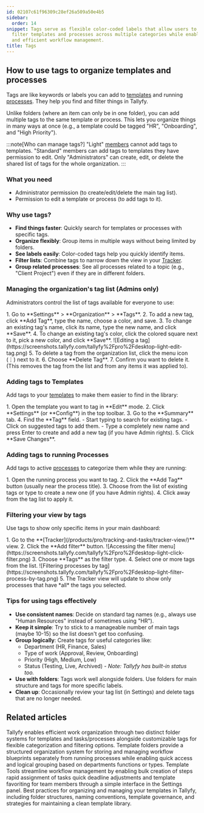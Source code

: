 ```yaml
---
id: 02107c61f96309c28ef26a509a50e4b5
sidebar:
  order: 14
snippet: Tags serve as flexible color-coded labels that allow users to organize and
  filter templates and processes across multiple categories while enabling quick searches
  and efficient workflow management.
title: Tags
---
```



## How to use tags to organize templates and processes

Tags are like keywords or labels you can add to [templates](/products/pro/documenting/templates/) and running [processes](/products/pro/tracking-and-tasks/processes/). They help you find and filter things in Tallyfy.

Unlike folders (where an item can only be in one folder), you can add multiple tags to the same template or process. This lets you organize things in many ways at once (e.g., a template could be tagged "HR", "Onboarding", and "High Priority").

:::note[Who can manage tags?]
"Light" [members](/products/pro/documenting/members/) cannot add tags to templates. "Standard" members can add tags to templates they have permission to edit. Only "Administrators" can create, edit, or delete the shared list of tags for the whole organization.
:::

### What you need
- Administrator permission (to create/edit/delete the main tag list).
- Permission to edit a template or process (to add tags to it).

### Why use tags?

- **Find things faster**: Quickly search for templates or processes with specific tags.
- **Organize flexibly**: Group items in multiple ways without being limited by folders.
- **See labels easily**: Color-coded tags help you quickly identify items.
- **Filter lists**: Combine tags to narrow down the view in your [Tracker](/products/pro/tracking-and-tasks/tracker-view/).
- **Group related processes**: See all processes related to a topic (e.g., "Client Project") even if they are in different folders.

### Managing the organization's tag list (Admins only)

Administrators control the list of tags available for everyone to use:

<Steps>
1. Go to **Settings** > **Organization** > **Tags**.
2. To add a new tag, click **Add Tag**, type the name, choose a color, and save.
3. To change an existing tag's name, click its name, type the new name, and click **Save**.
4. To change an existing tag's color, click the colored square next to it, pick a new color, and click **Save**.
   ![Editing a tag](https://screenshots.tallyfy.com/tallyfy%2Fpro%2Fdesktop-light-edit-tag.png)
5. To delete a tag from the organization list, click the menu icon (⋮) next to it.
6. Choose **Delete Tag**.
7. Confirm you want to delete it. (This removes the tag from the list and from any items it was applied to).
</Steps>

### Adding tags to Templates

Add tags to your [templates](/products/pro/documenting/templates/) to make them easier to find in the library:

<Steps>
1. Open the template you want to tag in **Edit** mode.
2. Click **Settings** (or **Config**) in the top toolbar.
3. Go to the **Summary** tab.
4. Find the **Tag** field.
   - Start typing to search for existing tags.
   - Click on suggested tags to add them.
   - Type a completely new name and press Enter to create and add a new tag (if you have Admin rights).
5. Click **Save Changes**.
</Steps>

### Adding tags to running Processes

Add tags to active [processes](/products/pro/tracking-and-tasks/processes/) to categorize them while they are running:

<Steps>
1. Open the running process you want to tag.
2. Click the **Add Tag** button (usually near the process title).
3. Choose from the list of existing tags or type to create a new one (if you have Admin rights).
4. Click away from the tag list to apply it.
</Steps>

### Filtering your view by tags

Use tags to show only specific items in your main dashboard:

<Steps>
1. Go to the **[Tracker](/products/pro/tracking-and-tasks/tracker-view/)** view.
2. Click the **Add filter** button.
   ![Accessing the filter menu](https://screenshots.tallyfy.com/tallyfy%2Fpro%2Fdesktop-light-click-filter.png)
3. Choose **Tags** as the filter type.
4. Select one or more tags from the list.
   ![Filtering processes by tag](https://screenshots.tallyfy.com/tallyfy%2Fpro%2Fdesktop-light-filter-process-by-tag.png)
5. The Tracker view will update to show only processes that have *all* the tags you selected.
</Steps>

### Tips for using tags effectively

- **Use consistent names**: Decide on standard tag names (e.g., always use "Human Resources" instead of sometimes using "HR").
- **Keep it simple**: Try to stick to a manageable number of main tags (maybe 10-15) so the list doesn't get too confusing.
- **Group logically**: Create tags for useful categories like:
  - Department (HR, Finance, Sales)
  - Type of work (Approval, Review, Onboarding)
  - Priority (High, Medium, Low)
  - Status (Testing, Live, Archived) - *Note: Tallyfy has built-in status too.*
- **Use with folders**: Tags work well alongside folders. Use folders for main structure and tags for more specific labels.
- **Clean up**: Occasionally review your tag list (in Settings) and delete tags that are no longer needed.


## Related articles
<CardGrid>
<LinkTitleCard header="<b>Tasks View > Organize tasks and processes into folders</b>" href="/products/pro/tracking-and-tasks/tasks-view/how-can-i-add-tasks-to-folders-in-tallyfy/" > Tallyfy enables efficient work organization through two distinct folder systems for templates and tasks/processes alongside customizable tags for flexible categorization and filtering options. </LinkTitleCard>
<LinkTitleCard header="<b>Templates > Organize templates into folders</b>" href="/products/pro/documenting/templates/organize-templates-into-folders/" > Template folders provide a structured organization system for storing and managing workflow blueprints separately from running processes while enabling quick access and logical grouping based on departments functions or types. </LinkTitleCard>
<LinkTitleCard header="<b>Templates > Template Tools</b>" href="/products/pro/documenting/templates/how-can-power-tools-enhance-my-tallyfy-experience/" > Template Tools streamline workflow management by enabling bulk creation of steps rapid assignment of tasks quick deadline adjustments and template favoriting for team members through a simple interface in the Settings panel. </LinkTitleCard>
<LinkTitleCard header="<b>Templates > Best practices for template organization and management</b>" href="/products/pro/documenting/templates/template-organization-best-practices/" > Best practices for organizing and managing your templates in Tallyfy, including folder structures, naming conventions, template governance, and strategies for maintaining a clean template library. </LinkTitleCard>
</CardGrid>